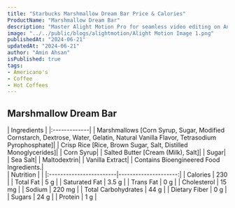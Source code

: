 ```yaml
---
title: "Starbucks Marshmallow Dream Bar Price & Calories"
ProductName: "Marshmallow Dream Bar"
description: "Master Alight Motion Pro for seamless video editing on Android, iOS, and Tablets with our ultimate guide, unlocking advanced features and elevating your skills in 2024!"
image: "../../public/blogs/alightmotion/Alight Motion Image 1.png"
publishedAt: "2024-06-21"
updatedAt: "2024-06-21"
author: "Amin Ahsan"
isPublished: true
tags:
- Americano's
- Coffee
- Hot Coffees   
---
```


 
## Marshmallow Dream Bar 
  
<div className="tables-container">
  <div className="table-wrapper">
    | Ingredients  |  
    |:-------------|
    | Marshmallows [Corn Syrup, Sugar, Modified Cornstarch, Dextrose, Water, Gelatin, Natural Vanilla Flavor, Tetrasodium Pyrophosphate]|
    | Crisp Rice [Rice, Brown Sugar, Salt, Distilled Monoglycerides]|
    | Corn Syrup|
    | Salted Butter [Cream (Milk), Salt]|
    | Sugar|
    | Sea Salt|
    | Maltodextrin|
    | Vanilla Extract|
    | Contains Bioengineered Food Ingredients.|
  </div>
  <div className="table-wrapper">
    | Nutrition               |                      |  
    |:------------------------|---------------------:|
    | Calories                | 230                  |
    | Total Fat               | 5 g                  |
    | Saturated Fat           | 3.5 g                |
    | Trans Fat               | 0 g                  |
    | Cholesterol             | 15 mg                |
    | Sodium                  | 220 mg               |
    | Total Carbohydrates     | 44 g                 |
    | Dietary Fiber           | 0 g                  |
    | Sugars                  | 24 g                 |
    | Protein                 | 1 g                  |
  </div>
</div>
<style jsx>{`
  .tables-container {
    display: flex;
    flex-direction: row;
    gap: 30px;
  }
  .table-wrapper {
    width: 500px; /* Adjust as needed */
  }
  @media (max-width: 768px) {
    .tables-container {
      flex-direction: column;
      gap: 0px; /* Adjust as needed */
    }
    .table-wrapper {
      width: 100%; /* Adjust as needed */
    }
  }
`}</style>
